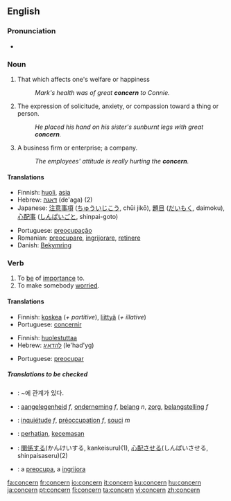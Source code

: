 ==English==

===Pronunciation===
*{{audio|en-us-concern.ogg|Audio (US)}}

===Noun===
{{en-noun}}
# That which affects one's welfare or happiness
#:''Mark's health was of great '''concern''' to Connie.''
# The expression of solicitude, anxiety, or compassion toward a thing or person.
#:''He placed his hand on his sister's sunburnt legs with great '''concern'''.''
# A business firm or enterprise; a company.
#:''The employees' attitude is really hurting the '''concern'''.''

====Translations====
{{trans-top|That which affects one's welfare or happiness}}
*Finnish: [[huoli]], [[asia]]
*Hebrew: [[דאגה]] (de'aga) {{f}} (2)
*Japanese: [[注意事項]] ([[ちゅういじこう]], chūi jikō), [[題目]] ([[だいもく]], daimoku), [[心配事]] ([[しんぱいごと]], shinpai-goto)
{{trans-mid}}
*Portuguese: [[preocupação]] {{f}}
*Romanian: [[preocupare]], [[ingrijorare]], [[retinere]]
*Danish: [[Bekymring]]
{{trans-bottom}}


===Verb===
{{en-verb}}
# To [[be]] of [[importance]] to.
# To make somebody [[worried]].

====Translations====
{{trans-top|To be of importance to}}
*Finnish: [[koskea]] (''+ partitive''), [[liittyä]] (''+ illative'')
*Portuguese: [[concernir]]
{{trans-mid}}
{{trans-bottom}}

{{trans-top|To make somebody worried}}
*Finnish: [[huolestuttaa]]
*Hebrew: [[להדאיג]] (le'had'yg)
{{trans-mid}}
*Portuguese: [[preocupar]]
{{trans-bottom}}

=====Translations to be checked=====
{{checktrans}}
*{{ttbc|Korean}}: ~에 관계가 있다.
*{{ttbc|Dutch}}: [[aangelegenheid]] ''f'', [[onderneming]] ''f'', [[belang]] ''n'', [[zorg]], [[belangstelling]] ''f''
*{{ttbc|French}}: [[inquiétude]] ''f'', [[préoccupation]] ''f'', [[souci]] ''m''
*{{ttbc|Indonesian}}: [[hati|perhatian]], [[cemas|kecemasan]]
*{{ttbc|Japanese}}: [[関係]]する(かんけいする, kankeisuru)(1), [[心配]]させる(しんぱいさせる, shinpaisaseru)(2)
*{{ttbc|Romanian}}: a [[preocupa]], a [[ingrijora]]

[[fa:concern]]
[[fr:concern]]
[[io:concern]]
[[it:concern]]
[[ku:concern]]
[[hu:concern]]
[[ja:concern]]
[[pt:concern]]
[[fi:concern]]
[[ta:concern]]
[[vi:concern]]
[[zh:concern]]